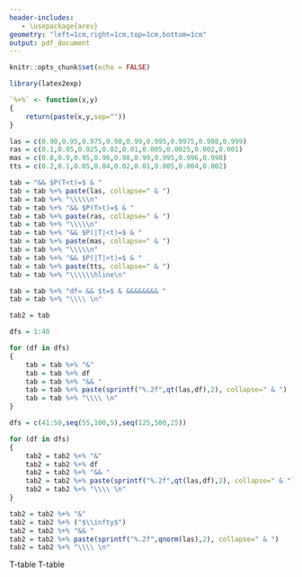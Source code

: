 ```yaml
---
header-includes:
   - \usepackage{arev}
geometry: "left=1cm,right=1cm,top=1cm,bottom=1cm"
output: pdf_document
---
```


```r
knitr::opts_chunk$set(echo = FALSE)
```

```r
library(latex2exp)

`%+%` <- function(x,y)
{
    return(paste(x,y,sep=""))
}

las = c(0.90,0.95,0.975,0.98,0.99,0.995,0.9975,0.998,0.999)
ras = c(0.1,0.05,0.025,0.02,0.01,0.005,0.0025,0.002,0.001)
mas = c(0.8,0.9,0.95,0.96,0.98,0.99,0.995,0.996,0.998)
tts = c(0.2,0.1,0.05,0.04,0.02,0.01,0.005,0.004,0.002)

tab = "&& $P(T<t)=$ & "
tab = tab %+% paste(las, collapse=" & ")
tab = tab %+% "\\\\\n"
tab = tab %+% "&& $P(T>t)=$ & "
tab = tab %+% paste(ras, collapse=" & ")
tab = tab %+% "\\\\\n"
tab = tab %+% "&& $P(|T|<t)=$ & "
tab = tab %+% paste(mas, collapse=" & ")
tab = tab %+% "\\\\\n"
tab = tab %+% "&& $P(|T|>t)=$ & "
tab = tab %+% paste(tts, collapse=" & ")
tab = tab %+% "\\\\\\hline\n"

tab = tab %+% "df= && $t=$ & &&&&&&&& "
tab = tab %+% "\\\\ \n"

tab2 = tab

dfs = 1:40

for (df in dfs)
{
    tab = tab %+% "&"
    tab = tab %+% df
    tab = tab %+% "&& "
    tab = tab %+% paste(sprintf("%.2f",qt(las,df),2), collapse=" & ")
    tab = tab %+% "\\\\ \n"
}

dfs = c(41:50,seq(55,100,5),seq(125,500,25))

for (df in dfs)
{
    tab2 = tab2 %+% "&"
    tab2 = tab2 %+% df
    tab2 = tab2 %+% "&& "
    tab2 = tab2 %+% paste(sprintf("%.2f",qt(las,df),2), collapse=" & ")
    tab2 = tab2 %+% "\\\\ \n"
}

tab2 = tab2 %+% "&"
tab2 = tab2 %+% ("$\\infty$")
tab2 = tab2 %+% "&& "
tab2 = tab2 %+% paste(sprintf("%.2f",qnorm(las),2), collapse=" & ")
tab2 = tab2 %+% "\\\\ \n"

```
\pagestyle{empty}
\large

T-table
\renewcommand{\arraystretch}{1.1}
\begin{center}
\begin{tabular}{|c c| l c c c c c c c c c|}\hline
`r tab` \hline
\end{tabular}
\end{center}

\newpage

T-table
\renewcommand{\arraystretch}{1.1}
\begin{center}
\begin{tabular}{|c c| l c c c c c c c c c|}\hline
`r tab2` \hline
\end{tabular}
\end{center}


